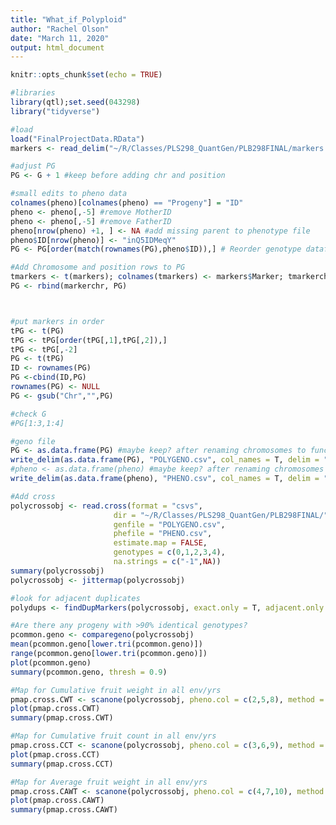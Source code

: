 ```yaml
---
title: "What_if_Polyploid"
author: "Rachel Olson"
date: "March 11, 2020"
output: html_document
---
```


```r
knitr::opts_chunk$set(echo = TRUE)
```

```r
#libraries
library(qtl);set.seed(043298)
library("tidyverse")
```

```r
#load
load("FinalProjectData.RData")
markers <- read_delim("~/R/Classes/PLS298_QuantGen/PLB298FINAL/markers.txt", delim = " ", col_names = c("Chr","Position","Marker","ref","alt"))
```

```r
#adjust PG
PG <- G + 1 #keep before adding chr and position

#small edits to pheno data
colnames(pheno)[colnames(pheno) == "Progeny"] = "ID"
pheno <- pheno[,-5] #remove MotherID
pheno <- pheno[,-5] #remove FatherID
pheno[nrow(pheno) +1, ] <- NA #add missing parent to phenotype file
pheno$ID[nrow(pheno)] <- "inQ5IDMeqY"
PG <- PG[order(match(rownames(PG),pheno$ID)),] # Reorder genotype dataframe to match

#Add Chromosome and position rows to PG 
tmarkers <- t(markers); colnames(tmarkers) <- markers$Marker; tmarkerchr <- data.frame(tmarkers["Chr",], tmarkers["Position",]); colnames(tmarkerchr) <- c("Chr", "Position"); markerchr <- t(tmarkerchr)
PG <- rbind(markerchr, PG)



#put markers in order
tPG <- t(PG)
tPG <- tPG[order(tPG[,1],tPG[,2]),]
tPG <- tPG[,-2]
PG <- t(tPG)
ID <- rownames(PG)
PG <-cbind(ID,PG)
rownames(PG) <- NULL
PG <- gsub("Chr","",PG)

#check G
#PG[1:3,1:4]

#geno file
PG <- as.data.frame(PG) #maybe keep? after renaming chromosomes to functional diploid and ordering markers
write_delim(as.data.frame(PG), "POLYGENO.csv", col_names = T, delim = ",") #also after all PG adjustments
#pheno <- as.data.frame(pheno) #maybe keep? after renaming chromosomes to functional diploid and ordering markers
write_delim(as.data.frame(pheno), "PHENO.csv", col_names = T, delim = ",")

```

```r
#Add cross
polycrossobj <- read.cross(format = "csvs", 
                       dir = "~/R/Classes/PLS298_QuantGen/PLB298FINAL/", 
                       genfile = "POLYGENO.csv", 
                       phefile = "PHENO.csv", 
                       estimate.map = FALSE, 
                       genotypes = c(0,1,2,3,4), 
                       na.strings = c("-1",NA))
summary(polycrossobj)
polycrossobj <- jittermap(polycrossobj)
```

```r
#look for adjacent duplicates
polydups <- findDupMarkers(polycrossobj, exact.only = T, adjacent.only = T)

#Are there any progeny with >90% identical genotypes?
pcommon.geno <- comparegeno(polycrossobj)
mean(pcommon.geno[lower.tri(pcommon.geno)])
range(pcommon.geno[lower.tri(pcommon.geno)])
plot(pcommon.geno)
summary(pcommon.geno, thresh = 0.9)
```

```r
#Map for Cumulative fruit weight in all env/yrs
pmap.cross.CWT <- scanone(polycrossobj, pheno.col = c(2,5,8), method = c("em"))
plot(pmap.cross.CWT)
summary(pmap.cross.CWT)

#Map for Cumulative fruit count in all env/yrs
pmap.cross.CCT <- scanone(polycrossobj, pheno.col = c(3,6,9), method = c("em"))
plot(pmap.cross.CCT)
summary(pmap.cross.CCT)

#Map for Average fruit weight in all env/yrs
pmap.cross.CAWT <- scanone(polycrossobj, pheno.col = c(4,7,10), method = c("em"))
plot(pmap.cross.CAWT)
summary(pmap.cross.CAWT)

```
